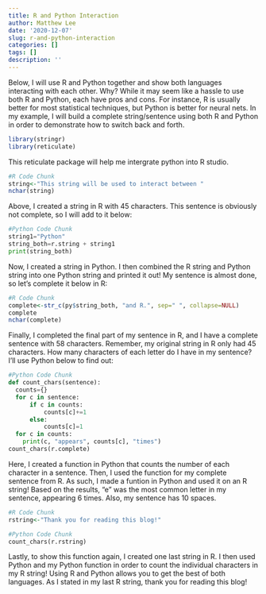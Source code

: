 ```yaml
---
title: R and Python Interaction
author: Matthew Lee
date: '2020-12-07'
slug: r-and-python-interaction
categories: []
tags: []
description: ''
---
```

Below, I will use R and Python together and show both languages interacting with each other. Why? While it may seem like a hassle to use both R and Python, each have pros and cons. For instance, R is usually better for most statistical techniques, but Python is better for neural nets. In my example, I will build a complete string/sentence using both R and Python in order to demonstrate how to switch back and forth.
```R
library(stringr)
library(reticulate)
```
This reticulate package will help me intergrate python into R studio. 
```R
#R Code Chunk
string<-"This string will be used to interact between "
nchar(string)
```
Above, I created a string in R with 45 characters. This sentence is obviously not complete, so I will add to it below: 
```python
#Python Code Chunk
string1="Python"
string_both=r.string + string1
print(string_both)
```
Now, I created a string in Python. I then combined the R string and Python string into one Python string and printed it out! My sentence is almost done, so let's complete it below in R:
```R
#R Code Chunk
complete<-str_c(py$string_both, "and R.", sep=" ", collapse=NULL)
complete
nchar(complete)
```
Finally, I completed the final part of my sentence in R, and I have a complete sentence with 58 characters. Remember, my original string in R only had 45 characters. How many characters of each letter do I have in my sentence? I'll use Python below to find out:
```python
#Python Code Chunk
def count_chars(sentence):
  counts={}
  for c in sentence:
      if c in counts:
          counts[c]+=1
      else:
          counts[c]=1
  for c in counts:
    print(c, "appears", counts[c], "times")
count_chars(r.complete)
```
Here, I created a function in Python that counts the number of each character in a sentence. Then, I used the function for my complete sentence from R. As such, I made a funtion in Python and used it on an R string! Based on the results, "e" was the most common letter in my sentence, appearing 6 times. Also, my sentence has 10 spaces.
```R
#R Code Chunk
rstring<-"Thank you for reading this blog!"
```

```python
#Python Code Chunk
count_chars(r.rstring)
```
Lastly, to show this function again, I created one last string in R. I then used Python and my Python function in order to count the individual characters in my R string! Using R and Python allows you to get the best of both languages. As I stated in my last R string, thank you for reading this blog!










